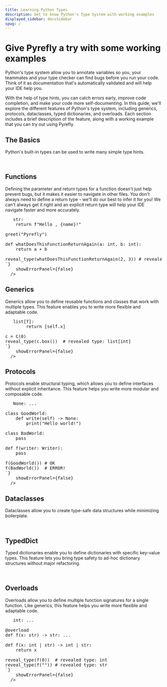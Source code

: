 ```yaml
---
title: Learning Python Types
description: Get to know Python's Type System with working examples
displayed_sidebar: docsSidebar
spug: /
---
```



# Give Pyrefly a try with some working examples

Python's type system allow you to annotate variables so you, your teammates and your type checker can find bugs before you run your code. Think of it as documentation that's automatically validated and will help your IDE help you.

With the help of type hints, you can catch errors early, improve code completion, and make your code more self-documenting.
In this guide, we'll explore the different features of Python's type system, including generics, protocols, dataclasses, typed dictionaries, and overloads. Each section includes a brief description of the feature, along with a working example that you can try out using Pyrefly.

## The Basics

Python's built-in types can be used to write many simple type hints.
<pre>
  <TryPyre2BrowserOnly
  editorHeight={450}
  codeSample={`# Example: Basic Types

from typing import reveal_type

age: int = 5
reveal_type(age) # revealed type: int

age = "oops"

name: str = "John"
reveal_type(name) # revealed type: str

numbers: list[int] = [1, 2, 3]
reveal_type(numbers) # revealed type: list[int]

names: list[str] = ["John", "Jane"]
reveal_type(names) # revealed type: list[str]

person: dict[str, str] = {"name": "John", "age": "30"}
reveal_type(person) # revealed type: dict[str, str]

is_admin: bool = True
reveal_type(is_admin) # revealed type: bool
`}
    showErrorPanel={false}
  />
</pre>

## Functions
Defining the parameter and return types for a function doesn't just help prevent bugs, but it makes it easier to navigate in other files. You don't always need to define a return type - we'll do our best to infer it for you! We can't always get it right and an explicit return type will help your IDE navigate faster and more accurately.
<pre>
  <TryPyre2BrowserOnly
  editorHeight={280}
  codeSample={`# Example: Functions

from typing import reveal_type

def greet(name: str) -> str:
    return f"Hello , {name}!"

greet("Pyrefly")

def whatDoesThisFunctionReturnAgain(a: int, b: int):
    return a + b

reveal_type(whatDoesThisFunctionReturnAgain(2, 3)) # revealed type: int
`}
    showErrorPanel={false}
  />
</pre>

## Generics

Generics allow you to define reusable functions and classes that work with multiple types. This feature enables you to write more flexible and adaptable code.

<pre>
  <TryPyre2BrowserOnly
    editorHeight={250}
    codeSample={`# Example: Generic Classes

from typing import reveal_type

class C[T]:
    def __init__(self, x: T):
        self.x = x
    def box(self) -> list[T]:
        return [self.x]

c = C(0)
reveal_type(c.box())  # revealed type: list[int]
`}
    showErrorPanel={false}
  />
</pre>

## Protocols

Protocols enable structural typing, which allows you to define interfaces without explicit inheritance. This feature helps you write more modular and composable code.

<pre>
  <TryPyre2BrowserOnly
    editorHeight={400}
    codeSample={`# Example: Structural Typing with Protocols

from typing import Iterable, Protocol

class Writer(Protocol):
    def write(self) -> None: ...

class GoodWorld:
    def write(self) -> None:
        print("Hello world!")

class BadWorld:
    pass

def f(writer: Writer):
    pass

f(GoodWorld()) # OK
f(BadWorld())  # ERROR!
`}
    showErrorPanel={false}
  />
</pre>

## Dataclasses

Dataclasses allow you to create type-safe data structures while minimizing boilerplate.

<pre>
  <TryPyre2BrowserOnly
    editorHeight={250}
    codeSample={`# Example: Dataclasses

from dataclasses import dataclass

@dataclass
class Point:
    x: float
    y: float

Point(x=0.0, y=0.0)    # OK
Point(x=0.0, y="oops") # ERROR!
`}
    showErrorPanel={false}
  />
</pre>


## TypedDict

Typed dictionaries enable you to define dictionaries with specific key-value types. This feature lets you bring type safety to ad-hoc dictionary structures without major refactoring.

<pre>
  <TryPyre2BrowserOnly
    editorHeight={200}
    codeSample={`# Example: TypedDict

from typing import TypedDict

class Movie(TypedDict):
    name: str
    year: int

good_movie: Movie = {"name": "Toy Story", "year": 1995} # OK
bad_movie: Movie = {"name": "The Room", "year": "2003"}  # ERROR!
`}
    showErrorPanel={false}
  />
</pre>

## Overloads

Overloads allow you to define multiple function signatures for a single function. Like generics, this feature helps you write more flexible and adaptable code.

<pre>
  <TryPyre2BrowserOnly
    editorHeight={300}
    codeSample={`# Example: Overloads

from typing import overload, reveal_type

@overload
def f(x: int) -> int: ...

@overload
def f(x: str) -> str: ...

def f(x: int | str) -> int | str:
    return x

reveal_type(f(0))  # revealed type: int
reveal_type(f("")) # revealed type: str
`}
    showErrorPanel={false}
  />
</pre>
